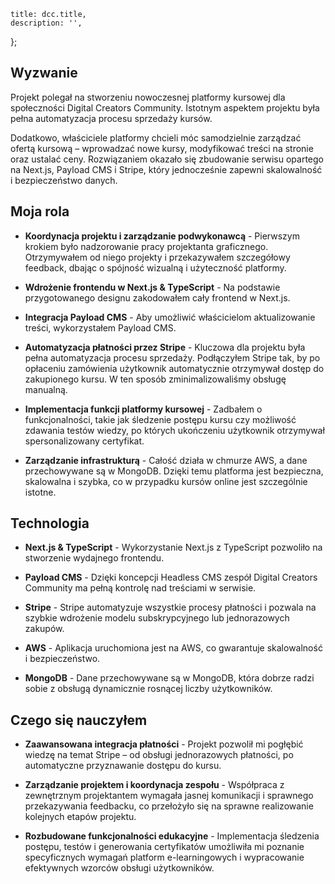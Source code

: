 
	title: dcc.title,
	description: '',
};

<ArticleHeading
	title={dcc.title}
	company={dcc.company}
	img={dcc.imgHero}
/>

## Wyzwanie

Projekt polegał na stworzeniu nowoczesnej platformy kursowej dla społeczności Digital Creators Community. Istotnym aspektem projektu była pełna automatyzacja procesu sprzedaży kursów.

Dodatkowo, właściciele platformy chcieli móc samodzielnie zarządzać ofertą kursową – wprowadzać nowe kursy, modyfikować treści na stronie oraz ustalać ceny. Rozwiązaniem okazało się zbudowanie serwisu opartego na Next.js, Payload CMS i Stripe, który jednocześnie zapewni skalowalność i bezpieczeństwo danych.

## Moja rola

- **Koordynacja projektu i zarządzanie podwykonawcą** - Pierwszym krokiem było nadzorowanie pracy projektanta graficznego. Otrzymywałem od niego projekty i przekazywałem szczegółowy feedback, dbając o spójność wizualną i użyteczność platformy.

- **Wdrożenie frontendu w Next.js & TypeScript** - Na podstawie przygotowanego designu zakodowałem cały frontend w Next.js.

- **Integracja Payload CMS** - Aby umożliwić właścicielom aktualizowanie treści, wykorzystałem Payload CMS.

- **Automatyzacja płatności przez Stripe** - Kluczowa dla projektu była pełna automatyzacja procesu sprzedaży. Podłączyłem Stripe tak, by po opłaceniu zamówienia użytkownik automatycznie otrzymywał dostęp do zakupionego kursu. W ten sposób zminimalizowaliśmy obsługę manualną.

- **Implementacja funkcji platformy kursowej** - Zadbałem o funkcjonalności, takie jak śledzenie postępu kursu czy możliwość zdawania testów wiedzy, po których ukończeniu użytkownik otrzymywał spersonalizowany certyfikat.

- **Zarządzanie infrastrukturą** - Całość działa w chmurze AWS, a dane przechowywane są w MongoDB. Dzięki temu platforma jest bezpieczna, skalowalna i szybka, co w przypadku kursów online jest szczególnie istotne.

## Technologia

- **Next.js & TypeScript** - Wykorzystanie Next.js z TypeScript pozwoliło na stworzenie wydajnego frontendu.

- **Payload CMS** - Dzięki koncepcji Headless CMS zespół Digital Creators Community ma pełną kontrolę nad treściami w serwisie.

- **Stripe** - Stripe automatyzuje wszystkie procesy płatności i pozwala na szybkie wdrożenie modelu subskrypcyjnego lub jednorazowych zakupów.

- **AWS** - Aplikacja uruchomiona jest na AWS, co gwarantuje skalowalność i bezpieczeństwo.

- **MongoDB** - Dane przechowywane są w MongoDB, która dobrze radzi sobie z obsługą dynamicznie rosnącej liczby użytkowników.

## Czego się nauczyłem

- **Zaawansowana integracja płatności** - Projekt pozwolił mi pogłębić wiedzę na temat Stripe – od obsługi jednorazowych płatności, po automatyczne przyznawanie dostępu do kursu.

- **Zarządzanie projektem i koordynacja zespołu** - Współpraca z zewnętrznym projektantem wymagała jasnej komunikacji i sprawnego przekazywania feedbacku, co przełożyło się na sprawne realizowanie kolejnych etapów projektu.

- **Rozbudowane funkcjonalności edukacyjne** - Implementacja śledzenia postępu, testów i generowania certyfikatów umożliwiła mi poznanie specyficznych wymagań platform e-learningowych i wypracowanie efektywnych wzorców obsługi użytkowników.

<CaseStudyProjects projectId={dcc.id} />
